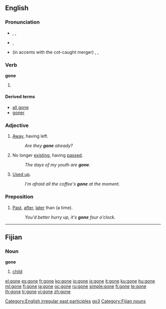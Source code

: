 ==English==

{{rank|along|four|wish|328|gone|times|girl|during}}

===Pronunciation===
* {{a|RP}} {{enPR|gŏn}}, {{IPA|/gɒn/}}, {{SAMPA|/gQn/}}
*: {{rhymes|ɒn}}
* {{a|GenAm}} {{IPA|/gɔ:n/}}, {{SAMPA|/gOn/}}
*: {{rhymes|ɔːn}}
* {{a|GenAm}} (in accents with the cot-caught merger) {{enPR|gŏn}}, {{IPA|/gɑn/}}, {{SAMPA|/gAn/}}
*: {{audio|en-us-gone.ogg|Audio (US)}}

===Verb===
'''gone'''

# {{past participle of|[[go]]}}

====Derived terms====
* [[all gone]]
* [[goner]]

===Adjective===
{{en-adj|-|-}}

# [[away|Away]], having left.
#: ''Are they '''gone''' already?''
# No longer [[existing]], having [[passed]].
#: ''The days of my youth are '''gone'''.''
# [[used up|Used up]].
#: ''I'm afraid all the coffee's '''gone''' at the moment.''

===Preposition===
{{en-prep}}

# {{British|informal}} [[past|Past]], [[after]], [[later]] than (a time).
#: ''You'd better hurry up, it's '''gone''' four o'clock.''

[[Category:English irregular past participles]]
[[Category:English suppletive verb paradigms|go3]]

----

==Fijian==

===Noun===
'''gone'''

# [[child]]

[[Category:Fijian nouns]]

[[el:gone]]
[[es:gone]]
[[fr:gone]]
[[ko:gone]]
[[io:gone]]
[[is:gone]]
[[it:gone]]
[[ku:gone]]
[[hu:gone]]
[[ml:gone]]
[[fj:gone]]
[[ja:gone]]
[[oc:gone]]
[[ru:gone]]
[[simple:gone]]
[[fi:gone]]
[[te:gone]]
[[th:gone]]
[[tr:gone]]
[[vi:gone]]
[[zh:gone]]